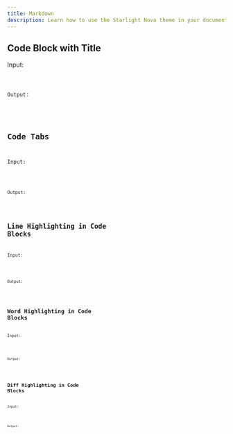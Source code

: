 ```yaml
---
title: Markdown
description: Learn how to use the Starlight Nova theme in your documentation.
---
```





## Code Block with Title

Input:

<Code code={CodeTitleCode} lang="md" transformers={[]} />

Output:

<CodeTitle />

## Code Tabs

Input:

<Code code={CodeTabsMarkdownCode} lang="md" transformers={[]} />

Output:

<CodeTabsMarkdown />

## Line Highlighting in Code Blocks

Input:

<Code code={ShikiHighlightLineCode} lang="md" transformers={[]} />

Output:

<ShikiHighlightLine />

## Word Highlighting in Code Blocks

Input:

<Code code={ShikiHighlightWordCode} lang="md" transformers={[]} />

Output:

<ShikiHighlightWord />

## Diff Highlighting in Code Blocks

Input:

<Code code={ShikiDiffCode} lang="md" transformers={[]} />

Output:

<ShikiDiff />
